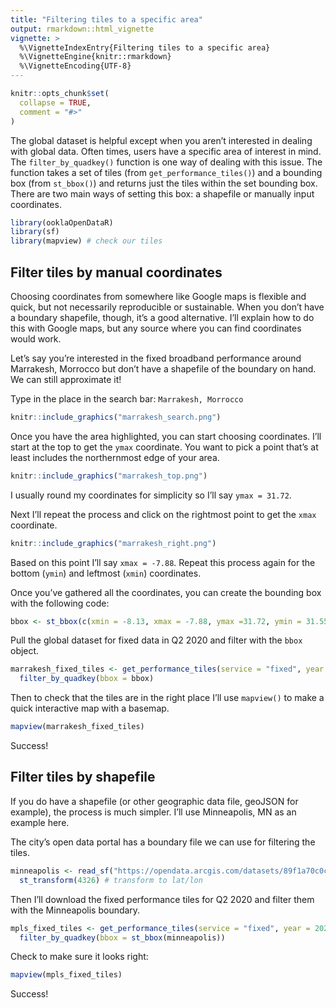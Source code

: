 ```yaml
---
title: "Filtering tiles to a specific area"
output: rmarkdown::html_vignette
vignette: >
  %\VignetteIndexEntry{Filtering tiles to a specific area}
  %\VignetteEngine{knitr::rmarkdown}
  %\VignetteEncoding{UTF-8}
---
```


```r
knitr::opts_chunk$set(
  collapse = TRUE,
  comment = "#>"
)
```


The global dataset is helpful except when you aren't interested in dealing with global data. Often times, users have a specific area of interest in mind. The `filter_by_quadkey()` function is one way of dealing with this issue. The function takes a set of tiles (from `get_performance_tiles()`) and a bounding box (from `st_bbox()`) and returns just the tiles within the set bounding box. There are two main ways of setting this box: a shapefile or manually input coordinates.

```r
library(ooklaOpenDataR)
library(sf)
library(mapview) # check our tiles
```

## Filter tiles by manual coordinates

Choosing coordinates from somewhere like Google maps is flexible and quick, but not necessarily reproducible or sustainable. When you don't have a boundary shapefile, though, it's a good alternative. I'll explain how to do this with Google maps, but any source where you can find coordinates would work.

Let's say you're interested in the fixed broadband performance around Marrakesh, Morrocco but don't have a shapefile of the boundary on hand. We can still approximate it!

Type in the place in the search bar: `Marrakesh, Morrocco`

```r
knitr::include_graphics("marrakesh_search.png")
```

Once you have the area highlighted, you can start choosing coordinates. I'll start at the top to get the `ymax` coordinate. You want to pick a point that's at least includes the northernmost edge of your area.

```r
knitr::include_graphics("marrakesh_top.png")
```

I usually round my coordinates for simplicity so I'll say `ymax = 31.72`.

Next I'll repeat the process and click on the rightmost point to get the `xmax` coordinate.

```r
knitr::include_graphics("marrakesh_right.png")
```

Based on this point I'll say `xmax = -7.88`. Repeat this process again for the bottom (`ymin`) and leftmost (`xmin`) coordinates. 

Once you've gathered all the coordinates, you can create the bounding box with the following code:

```r
bbox <- st_bbox(c(xmin = -8.13, xmax = -7.88, ymax =31.72, ymin = 31.55), crs = st_crs(4326)) # 4326 means that the coordinates are latitude and longitude
```

Pull the global dataset for fixed data in Q2 2020 and filter with the `bbox` object.

```r
marrakesh_fixed_tiles <- get_performance_tiles(service = "fixed", year = 2020, quarter = 2, sf = TRUE) %>%
  filter_by_quadkey(bbox = bbox)
```

Then to check that the tiles are in the right place I'll use `mapview()` to make a quick interactive map with a basemap.

```r
mapview(marrakesh_fixed_tiles)
```

Success!

## Filter tiles by shapefile

If you do have a shapefile (or other geographic data file, geoJSON for example), the process is much simpler. I'll use Minneapolis, MN as an example here.

The city's open data portal has a boundary file we can use for filtering the tiles. 

```r
minneapolis <- read_sf("https://opendata.arcgis.com/datasets/89f1a70c0cf24d7692e2d02fdf8f4e47_0.geojson") %>%
  st_transform(4326) # transform to lat/lon
```

Then I'll download the fixed performance tiles for Q2 2020 and filter them with the Minneapolis boundary. 

```r
mpls_fixed_tiles <- get_performance_tiles(service = "fixed", year = 2020, quarter = 2, sf = TRUE) %>%
  filter_by_quadkey(bbox = st_bbox(minneapolis))
```

Check to make sure it looks right:

```r
mapview(mpls_fixed_tiles)
```

Success!

